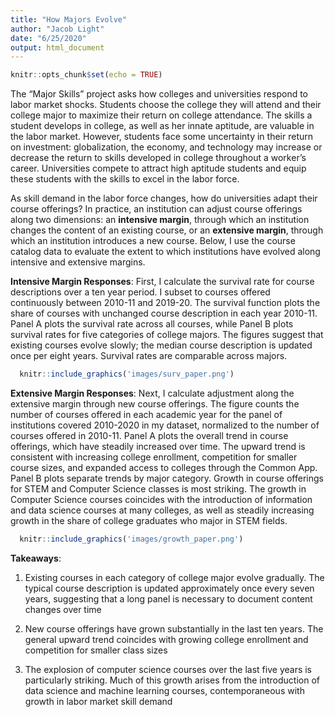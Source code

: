 ```yaml
---
title: "How Majors Evolve"
author: "Jacob Light"
date: "6/25/2020"
output: html_document
---
```


```r
knitr::opts_chunk$set(echo = TRUE)
```

The "Major Skills" project asks how colleges and universities respond to labor market shocks. Students choose the college they will attend and their college major to maximize their return on college attendance. The skills a student develops in college, as well as her innate aptitude, are valuable in the labor market. However, students face some uncertainty in their return on investment: globalization, the economy, and technology may increase or decrease the return to skills developed in college throughout a worker's career. Universities compete to attract high aptitude students and equip these students with the skills to excel in the labor force. 

As skill demand in the labor force changes, how do universities adapt their course offerings? In practice, an institution can adjust course offerings along two dimensions: an **intensive margin**, through which an institution changes the content of an existing course, or an **extensive margin**, through which an institution introduces a new course. Below, I use the course catalog data to evaluate the extent to which institutions have evolved along intensive and extensive margins.

**Intensive Margin Responses**: First, I calculate the survival rate for course descriptions over a ten year period. I subset to courses offered continuously between 2010-11 and 2019-20. The survival function plots the share of courses with unchanged course description in each year 2010-11. Panel A plots the survival rate across all courses, while Panel B plots survival rates for five categories of college majors. The figures suggest that existing courses evolve slowly; the median course description is updated once per eight years. Survival rates are comparable across majors.

```r
  knitr::include_graphics('images/surv_paper.png')
```

**Extensive Margin Responses**: Next, I calculate adjustment along the extensive margin through new course offerings. The figure counts the number of courses offered in each academic year for the panel of institutions covered 2010-2020 in my dataset, normalized to the number of courses offered in 2010-11. Panel A plots the overall trend in course offerings, which have steadily increased over time. The upward trend is consistent with increasing college enrollment, competition for smaller course sizes, and expanded access to colleges through the Common App. Panel B plots separate trends by major category. Growth in course offerings for STEM and Computer Science classes is most striking. The growth in Computer Science courses coincides with the introduction of information and data science courses at many colleges, as well as steadily increasing growth in the share of college graduates who major in STEM fields.

```r
  knitr::include_graphics('images/growth_paper.png')
```


**Takeaways**:

  1. Existing courses in each category of college major evolve gradually. The typical course description is updated approximately once every seven years, suggesting that a long panel is necessary to document content changes over time
  
  2. New course offerings have grown substantially in the last ten years. The general upward trend coincides with growing college enrollment and competition for smaller class sizes
  
  3. The explosion of computer science courses over the last five years is particularly striking. Much of this growth arises from the introduction of data science and machine learning courses, contemporaneous with growth in labor market skill demand
